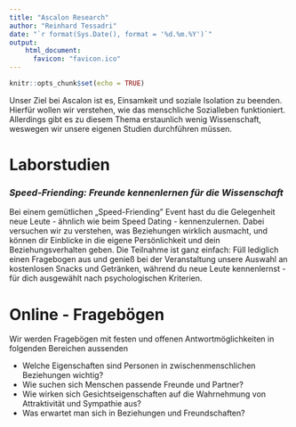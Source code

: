 ---
title: "Ascalon Research"
author: "Reinhard Tessadri"
date: "`r format(Sys.Date(), format = '%d.%m.%Y')`"
output: 
    html_document:
      favicon: "favicon.ico"
---

```{r setup, include=FALSE}
knitr::opts_chunk$set(echo = TRUE)
```

Unser Ziel bei Ascalon ist es, Einsamkeit und soziale Isolation zu beenden. Hierfür wollen wir verstehen, wie das menschliche Sozialleben funktioniert. Allerdings gibt es zu diesem Thema erstaunlich wenig Wissenschaft, weswegen wir unsere eigenen Studien durchführen müssen.

# Laborstudien

### *Speed-Friending: Freunde kennenlernen für die Wissenschaft*

Bei einem gemütlichen „Speed-Friending" Event hast du die Gelegenheit neue Leute - ähnlich wie beim Speed Dating - kennenzulernen. Dabei versuchen wir zu verstehen, was Beziehungen wirklich ausmacht, und können dir Einblicke in die eigene Persönlichkeit und dein Beziehungsverhalten geben. Die Teilnahme ist ganz einfach: Füll lediglich einen Fragebogen aus und genieß bei der Veranstaltung unsere Auswahl an kostenlosen Snacks und Getränken, während du neue Leute kennenlernst - für dich ausgewählt nach psychologischen Kriterien.

# Online - Fragebögen

Wir werden Fragebögen mit festen und offenen Antwortmöglichkeiten in folgenden Bereichen aussenden

-   Welche Eigenschaften sind Personen in zwischenmenschlichen Beziehungen wichtig?
-   Wie suchen sich Menschen passende Freunde und Partner?
-   Wie wirken sich Gesichtseigenschaften auf die Wahrnehmung von Attraktivität und Sympathie aus?
-   Was erwartet man sich in Beziehungen und Freundschaften?

